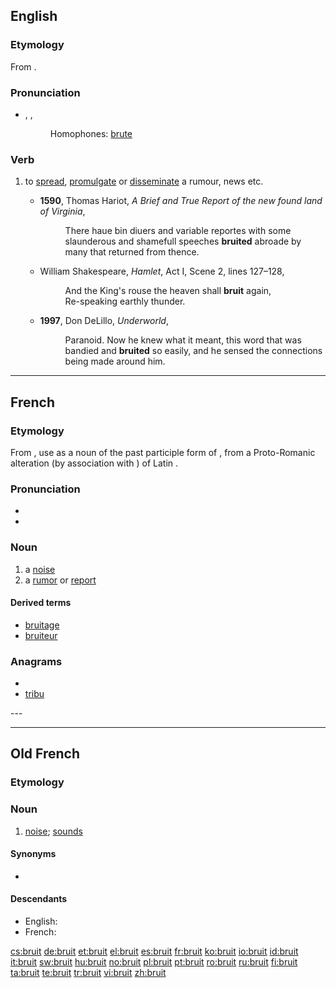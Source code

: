 ==English==

===Etymology===
From {{etyl|fro}} {{term|bruit|lang=fro}}.

===Pronunciation===
* {{enPR|bro͞ot}}, {{IPA|/bruːt/}}, {{SAMPA|/bru:t/}}
*: {{rhymes|uːt}}
*: Homophones: [[brute]]

===Verb===
{{en-verb}}

# {{US|archaic British}} to [[spread]], [[promulgate]] or [[disseminate]] a rumour, news etc.
#* '''1590''', Thomas Hariot, ''A Brief and True Report of the new found land of Virginia'',
#*: There haue bin diuers and variable reportes with some slaunderous and shamefull speeches '''bruited''' abroade by many that returned from thence.
#* {{circa|1600}} William Shakespeare, ''Hamlet'', Act I, Scene 2, lines 127–128,
#*: And the King's rouse the heaven shall '''bruit''' again,
#*: Re-speaking earthly thunder.
#* '''1997''', Don DeLillo, ''Underworld'',
#*: Paranoid.  Now he knew what it meant, this word that was bandied and '''bruited''' so easily, and he sensed the connections being made around him.

----

==French==

===Etymology===
From {{etyl|fro|fr}} {{term|bruit|lang=fro}}, use as a noun of the past participle form of {{term|bruire||to roar}}, from a Proto-Romanic alteration (by association with {{term|braire||cry}}) of Latin {{term|rugire||roar|lang=la}}.

===Pronunciation===
* {{audio|Fr-bruit.ogg|audio}}
* {{IPA|/bʀɥi/|lang=fr}}

===Noun===
{{fr-noun|m}}

# a [[noise]]
# a [[rumor]] or [[report]]

====Derived terms====
* [[bruitage#French|bruitage]]
* [[bruiteur#French|bruiteur]]

===Anagrams===
* {{alphagram|birtu}}
* [[tribu#French|tribu]]

---

----

==Old French==

===Etymology===
{{rfe|lang=fro}}

===Noun===
{{fro-noun|m|bruiz|bruiz|bruit}}

# [[noise]]; [[sound]]s

====Synonyms====
* {{l|fro|noise}}

====Descendants====
* English: {{l|en|bruit}}
* French: {{l|fr|bruit}}

[[cs:bruit]]
[[de:bruit]]
[[et:bruit]]
[[el:bruit]]
[[es:bruit]]
[[fr:bruit]]
[[ko:bruit]]
[[io:bruit]]
[[id:bruit]]
[[it:bruit]]
[[sw:bruit]]
[[hu:bruit]]
[[no:bruit]]
[[pl:bruit]]
[[pt:bruit]]
[[ro:bruit]]
[[ru:bruit]]
[[fi:bruit]]
[[ta:bruit]]
[[te:bruit]]
[[tr:bruit]]
[[vi:bruit]]
[[zh:bruit]]